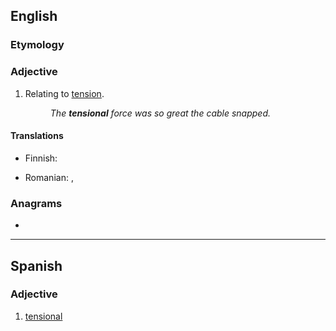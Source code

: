 ==English==

===Etymology===
{{suffix|en|tension|al}}

===Adjective===
{{en-adj|-}}

# Relating to [[tension]].
#: ''The '''tensional''' force was so great the cable snapped.''

====Translations====
{{trans-top|relating to tension}}
* Finnish: {{t+|fi|jännitys|alt=jännitys-}}
{{trans-mid}}
* Romanian: {{t+|ro|tensional}}, {{t|ro|de tensiune}}
{{trans-bottom}}

===Anagrams===
* {{anagrams|en|a=aeilnnost|alstonine|leans into}}

----

==Spanish==

===Adjective===
{{es-adj-old|pl=tensionales}}

# [[#English|tensional]]